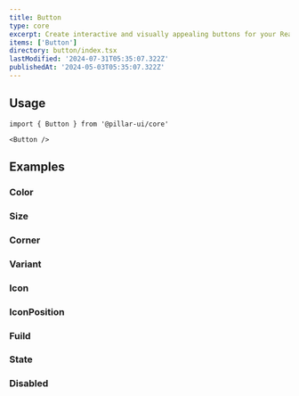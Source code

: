 ```yaml
---
title: Button
type: core
excerpt: Create interactive and visually appealing buttons for your React applications. Customize styles, sizes, and behaviors to enhance user engagement and streamline navigation.
items: ['Button']
directory: button/index.tsx
lastModified: '2024-07-31T05:35:07.322Z'
publishedAt: '2024-05-03T05:35:07.322Z'
---
```


## Usage

```tsx
import { Button } from '@pillar-ui/core'
```

```tsx
<Button />
```

## Examples

### Color

<Prop defaultValue="p" type="'i' | 'd' | 'su' | 'se' | 'w' | 'p' | 'b' | 'o'" />

<Playground name="buttonColor" root="button" />

### Size

<Prop defaultValue="4" type="'1' | '2' | '3' | '4' | '5' | '6' | '7' | '8' | '9'" />

<Playground name="buttonSize" root="button" />

### Corner

<Prop defaultValue="3" type="'0' | '1' | '2' | '3' | '4' | '5' | 'full'" />

<Playground name="buttonCorner" root="button" />

### Variant

<Prop defaultValue="solid" type="'shadow'  |  'solid'  |  'outline'  |  'soft'  |  'mixed'" />

<Playground name="buttonVariant" root="button" />

### Icon

<Playground name="buttonIcon" root="button" />

### IconPosition

<Prop defaultValue="start" type="'start'  |  'end'" />

<Playground name="buttonIconPosition" root="button" />

### Fuild

<Prop defaultValue="false" type="boolean" />

<Playground name="buttonFluid" root="button" />

### State

<Prop defaultValue="idle" type="'idle'  |  'loading'" />

<Playground name="buttonState" root="button" />

### Disabled

<Prop defaultValue="false" type="boolean" />

<Playground name="buttonDisabled" root="button" />

